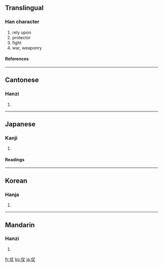 ==Translingual==
===Han character===
{{Han char|rn=9|rad=人|as=03|sn=5|four=2520<sub>0</sub>|canj=人十大 (OJK)}}
# rely upon
# protector
# fight
# war, weaponry
====References====
{{Han ref|kx=0092.100|dkj=00371|dj=0195.130|hdz=10113.020|uh=4ED7|ud=20183|bh=A54D|bd=42317}}
----
==Cantonese==
===Hanzi===
{{yue-hanzi|jyut=|y=jeung3, jeung6}}
# {{defn|Cantonese}}
----
==Japanese==
===Kanji===
{{ja-kanji|grade=|rs=人03}}
# {{defn|Japanese}}
====Readings====
{{ja-readings|on=[[じょう]] (jō)|kun=[[よる]] (yoru), [[まもり]] (mamori), [[つわもの]] (tsuwamono)}}
----
==Korean==
===Hanja===
{{ko-hanja|hangeul=장|rv=jang|mr=chang}}
# {{defn|Korean}}
----
==Mandarin==
===Hanzi===
{{cmn-hanzi|pin=[[zhàng]] ([[zhang4]])|wg=chang<sup>4</sup>}}
# {{defn|Mandarin}}

[[fr:仗]]
[[ko:仗]]
[[ja:仗]]